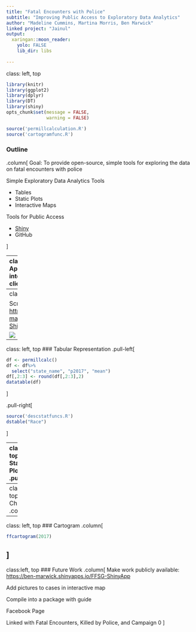 ```yaml
---
title: "Fatal Encounters with Police"
subtitle: "Improving Public Access to Exploratory Data Analytics"
author: "Madeline Cummins, Martina Morris, Ben Marwick"
linked project: "Jainul"
output:
  xaringan::moon_reader:
    yolo: FALSE     
    lib_dir: libs
    
---
```

class: left, top

```r
library(knitr)
library(ggplot2)
library(dplyr)
library(DT)
library(shiny)
opts_chunk$set(message = FALSE,
               warning = FALSE)
```


```r
source('permillcalculation.R')
source('cartogramfunc.R')
```


### Outline
.column[
Goal: To provide open-source, simple tools for exploring the data on fatal 
encounters with police

Simple Exploratory Data Analytics Tools
<ul>
<li>Tables</li>
<li>Static Plots</li>
<li>Interactive Maps</li>
</ul>
Tools for Public Access
<ul>
<li><a href="https://ben-marwick.shinyapps.io/FFSG-ShinyApp/">Shiny</a></li>
<li>GitHub</li>
</ul>
]

---
class: left, top
### Shiny App
.column[
UI (user interface) - makes what the client sees
```r
fluidPage(titlePanel("Descriptive Statistics"),
          sidebarLayout(
            sidebarPanel(
              selectInput("dem", "Demographic", c("Race", "Gender", "Age")),
              h6("Please take note that the data we have right now is still a work in progress so some of the data is missing. This means that there is a possibility that the trends displayed aren't the true trends for the data.")
            ),
            mainPanel(dataTableOutput("dstbl"), plotOutput("dsplt"))))
```
Server - interacts with r codes and functions
```r
output$dstbl <- renderDataTable({
    dstable(input$dem)
  }) 
  
output$dsplt <- renderPlot({
    dsplot(input$dem)
  })
```
]
---
class: left, top

Screenshot from our app: <https://ben-marwick.shinyapps.io/FFSG-ShinyApp/>

![](DescStatPage.png)

---
class: left, top
### Tabular Representation
.pull-left[
```r
df <- permillcalc()
df <- df%>%
  select("state_name", "p2017", "mean")
df[,2:3] <- round(df[,2:3],2)
datatable(df)
```
]

.pull-right[
```r
source('descstatfuncs.R')
dstable("Race")
```
]

---
class:left, top
### Static Plots
.pull-left[
```r
source('permillgraphfunc.R')
permillgraph("United States", FALSE, TRUE)
```
<ul>
<li>simpler</li>
<li>easier to read</li>
</ul>
]

.pull-right[
```r
source('permillgraphfunc.R')
permillgraph("Washington", TRUE, TRUE)
```
<ul>
<li>easier comparisons</li>
<li>show vs average</li>
<li>fluxuation of other states</li>
</ul>
]

---
class: left, top
### Choropleth
.column[
```r
source('choroplethmapfunc.R')
choroplethmap()
```
]
---

class: left, top
### Cartogram
.column[
```r
ffcartogram(2017)
```
]
---
class:left, top
### Future Work
.column[
Make work publicly available: <https://ben-marwick.shinyapps.io/FFSG-ShinyApp>

Add pictures to cases in interactive map

Compile into a package with guide

Facebook Page

Linked with Fatal Encounters, Killed by Police, and Campaign 0
]